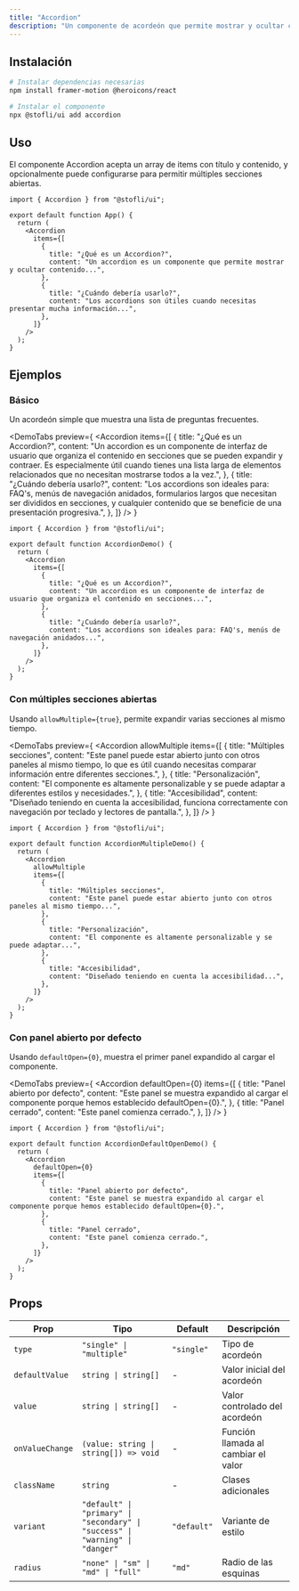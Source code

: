 ```yaml
---
title: "Accordion"
description: "Un componente de acordeón que permite mostrar y ocultar contenido de manera interactiva."
---
```


## Instalación

```bash
# Instalar dependencias necesarias
npm install framer-motion @heroicons/react

# Instalar el componente
npx @stofli/ui add accordion
```

## Uso

El componente Accordion acepta un array de items con título y contenido, y opcionalmente puede configurarse para permitir múltiples secciones abiertas.

```tsx
import { Accordion } from "@stofli/ui";

export default function App() {
  return (
    <Accordion
      items={[
        {
          title: "¿Qué es un Accordion?",
          content: "Un accordion es un componente que permite mostrar y ocultar contenido...",
        },
        {
          title: "¿Cuándo debería usarlo?",
          content: "Los accordions son útiles cuando necesitas presentar mucha información...",
        },
      ]}
    />
  );
}
```

## Ejemplos

### Básico

Un acordeón simple que muestra una lista de preguntas frecuentes.

<DemoTabs
  preview={
    <Accordion
      items={[
        {
          title: "¿Qué es un Accordion?",
          content: "Un accordion es un componente de interfaz de usuario que organiza el contenido en secciones que se pueden expandir y contraer. Es especialmente útil cuando tienes una lista larga de elementos relacionados que no necesitan mostrarse todos a la vez.",
        },
        {
          title: "¿Cuándo debería usarlo?",
          content: "Los accordions son ideales para: FAQ's, menús de navegación anidados, formularios largos que necesitan ser divididos en secciones, y cualquier contenido que se beneficie de una presentación progresiva.",
        },
      ]}
    />
  }
>
```tsx
import { Accordion } from "@stofli/ui";

export default function AccordionDemo() {
  return (
    <Accordion
      items={[
        {
          title: "¿Qué es un Accordion?",
          content: "Un accordion es un componente de interfaz de usuario que organiza el contenido en secciones...",
        },
        {
          title: "¿Cuándo debería usarlo?",
          content: "Los accordions son ideales para: FAQ's, menús de navegación anidados...",
        },
      ]}
    />
  );
}
```
</DemoTabs>

### Con múltiples secciones abiertas

Usando `allowMultiple={true}`, permite expandir varias secciones al mismo tiempo.

<DemoTabs
  preview={
    <Accordion
      allowMultiple
      items={[
        {
          title: "Múltiples secciones",
          content: "Este panel puede estar abierto junto con otros paneles al mismo tiempo, lo que es útil cuando necesitas comparar información entre diferentes secciones.",
        },
        {
          title: "Personalización",
          content: "El componente es altamente personalizable y se puede adaptar a diferentes estilos y necesidades.",
        },
        {
          title: "Accesibilidad",
          content: "Diseñado teniendo en cuenta la accesibilidad, funciona correctamente con navegación por teclado y lectores de pantalla.",
        },
      ]}
    />
  }
>
```tsx
import { Accordion } from "@stofli/ui";

export default function AccordionMultipleDemo() {
  return (
    <Accordion
      allowMultiple
      items={[
        {
          title: "Múltiples secciones",
          content: "Este panel puede estar abierto junto con otros paneles al mismo tiempo...",
        },
        {
          title: "Personalización",
          content: "El componente es altamente personalizable y se puede adaptar...",
        },
        {
          title: "Accesibilidad",
          content: "Diseñado teniendo en cuenta la accesibilidad...",
        },
      ]}
    />
  );
}
```
</DemoTabs>

### Con panel abierto por defecto

Usando `defaultOpen={0}`, muestra el primer panel expandido al cargar el componente.

<DemoTabs
  preview={
    <Accordion
      defaultOpen={0}
      items={[
        {
          title: "Panel abierto por defecto",
          content: "Este panel se muestra expandido al cargar el componente porque hemos establecido defaultOpen={0}.",
        },
        {
          title: "Panel cerrado",
          content: "Este panel comienza cerrado.",
        },
      ]}
    />
  }
>
```tsx
import { Accordion } from "@stofli/ui";

export default function AccordionDefaultOpenDemo() {
  return (
    <Accordion
      defaultOpen={0}
      items={[
        {
          title: "Panel abierto por defecto",
          content: "Este panel se muestra expandido al cargar el componente porque hemos establecido defaultOpen={0}.",
        },
        {
          title: "Panel cerrado",
          content: "Este panel comienza cerrado.",
        },
      ]}
    />
  );
}
```
</DemoTabs>

## Props

| Prop          | Tipo                                          | Default     | Descripción                                    |
| ------------- | --------------------------------------------- | ----------- | ---------------------------------------------- |
| `type`        | `"single" \| "multiple"`                     | `"single"`  | Tipo de acordeón                              |
| `defaultValue`| `string \| string[]`                         | -           | Valor inicial del acordeón                     |
| `value`       | `string \| string[]`                         | -           | Valor controlado del acordeón                  |
| `onValueChange`| `(value: string \| string[]) => void`       | -           | Función llamada al cambiar el valor           |
| `className`   | `string`                                     | -           | Clases adicionales                             |
| `variant`     | `"default" \| "primary" \| "secondary" \| "success" \| "warning" \| "danger"` | `"default"` | Variante de estilo |
| `radius`      | `"none" \| "sm" \| "md" \| "full"`          | `"md"`      | Radio de las esquinas                         |
